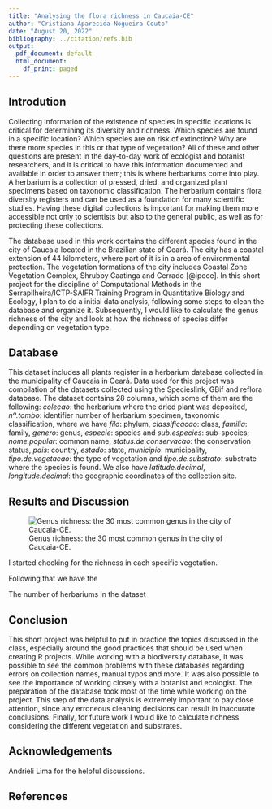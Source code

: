 ```yaml
---
title: "Analysing the flora richness in Caucaia-CE"
author: "Cristiana Aparecida Nogueira Couto"
date: "August 20, 2022"
bibliography: ../citation/refs.bib
output:
  pdf_document: default
  html_document:
    df_print: paged
---
```


## Introdution
Collecting information of the existence of species in specific locations is critical for determining its diversity and richness. Which species are found in a specific location? Which species are on risk of extinction? Why are there more species in this or that type of vegetation? All of these and other questions are present in the day-to-day work of ecologist and botanist researchers, and it is critical to have this information documented and available in order to answer them; this is where herbariums come into play. A herbarium is a collection of pressed, dried, and organized plant specimens based on taxonomic classification. The herbarium contains flora diversity registers and can be used as a foundation for many scientific studies. Having these digital collections is important for making them more accessible not only to scientists but also to the general public, as well as for protecting these collections.

The database used in this work contains the different species found in the city of Caucaia located in the Brazilian state of Ceará. The city has a coastal extension of 44 kilometers, where part of it is in a area of environmental protection. The vegetation formations of the city includes Coastal Zone Vegetation Complex, Shrubby Caatinga and Cerrado [@ipece]. In this short project for the discipline of Computational Methods in the Serrapilheira/ICTP-SAIFR Training Program in Quantitative Biology and Ecology, I plan to do a initial data analysis, following some steps to clean the database and organize it. Subsequently, I would like to calculate the genus richness of the city and look at how the richness of species differ depending on vegetation type.

## Database

This dataset includes all plants register in a herbarium database collected in the municipality of Caucaia in Ceará. Data used for this project was compilation of the datasets collected using the Specieslink, GBif and reflora  database. The dataset contains 28 columns, which some of them are the following: *colecao*: the herbarium where the dried plant was deposited, *nº.tombo*: identifier number of herbarium specimen, taxonomic classification, where we have *filo*: phylum, *classificacao*: class, *familia*: family, *genero*: genus, *especie*: species and *sub.especies*: sub-species; *nome.popular*: common name, *status.de.conservacao*: the conservation status, *pais*: country, *estado*: state, *municipio*: municipality, *tipo.de.vegetacao*: the type of vegetation and *tipo.de.substrato*: substrate where the species is found. We also have *latitude.decimal*, *longitude.decimal*: the geographic coordinates of the collection site. 


## Results and Discussion

![Genus richness: the 30 most common genus in the city of Caucaia-CE.](../figs/04_richness_by_genus.png)

I started checking for the richness in each specific vegetation. 

Following that we have the 

The number of herbariums in the dataset

## Conclusion
This short project was helpful to put in practice the topics discussed in the class, especially around the good practices that should be used when creating R projects. While working with a biodiversity database, it was possible to see the common problems with these databases regarding errors on collection names, manual typos and more. It was also possible to see the importance of working closely with a botanist and ecologist. The preparation of the database took most of the time while working on the project. This step of the data analysis is extremely important to pay close attention, since any erroneous cleaning decisions can result in inaccurate conclusions. Finally, for future work I would like to calculate richness considering the different vegetation and substrates. 

## Acknowledgements
Andrieli Lima for the helpful discussions.

## References
<div id="refs"> </div>
